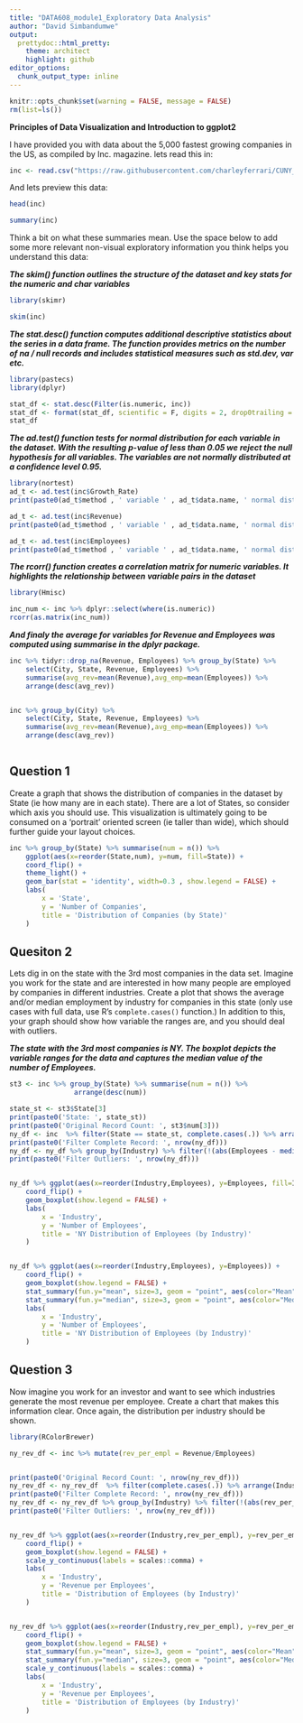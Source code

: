 ```yaml
---
title: "DATA608_module1_Exploratory Data Analysis"
author: "David Simbandumwe"
output:
  prettydoc::html_pretty:
    theme: architect
    highlight: github
editor_options: 
  chunk_output_type: inline
---
```



```r

knitr::opts_chunk$set(warning = FALSE, message = FALSE) 
rm(list=ls())

```




**Principles of Data Visualization and Introduction to ggplot2**

I have provided you with data about the 5,000 fastest growing companies in the US, as compiled by Inc. magazine. lets read this in:

```r

inc <- read.csv("https://raw.githubusercontent.com/charleyferrari/CUNY_DATA_608/master/module1/Data/inc5000_data.csv", header= TRUE)

```

And lets preview this data:

```r

head(inc)

```



```r

summary(inc)

```

Think a bit on what these summaries mean. Use the space below to add some more relevant non-visual exploratory information you think helps you understand this data:

<b><i>
The skim() function outlines the structure of the dataset and key stats for the numeric and char variables
</i></b>

```r

library(skimr)

skim(inc)

```



<b><i>
The stat.desc() function computes additional descriptive statistics about the series in a data frame.  The function provides metrics on the number of na / null records and includes statistical measures such as std.dev, var etc.  
</i></b>

```r
library(pastecs)
library(dplyr)

stat_df <- stat.desc(Filter(is.numeric, inc))
stat_df <- format(stat_df, scientific = F, digits = 2, drop0trailing = TRUE)
stat_df

```


<b><i>
The ad.test() function tests for normal distribution for each variable in the dataset. With the resulting p-value of less than 0.05 we reject the null hypothesis for all variables. The variables are not normally distributed at a confidence level 0.95.  
</i></b>

```r

library(nortest)
ad_t <- ad.test(inc$Growth_Rate)
print(paste0(ad_t$method , ' variable ' , ad_t$data.name, ' normal distributed ', ad_t$p.value > 0.05 ))

ad_t <- ad.test(inc$Revenue)
print(paste0(ad_t$method , ' variable ' , ad_t$data.name, ' normal distributed ', ad_t$p.value > 0.05 ))

ad_t <- ad.test(inc$Employees)
print(paste0(ad_t$method , ' variable ' , ad_t$data.name, ' normal distributed ', ad_t$p.value > 0.05 ))


```


<b><i>
The rcorr() function creates a correlation matrix for numeric variables. It highlights the relationship between variable pairs in the dataset 
</i></b>


```r
library(Hmisc)

inc_num <- inc %>% dplyr::select(where(is.numeric))
rcorr(as.matrix(inc_num))

```

<b><i>
And finaly the average for variables for Revenue and Employees was computed using summarise in the dplyr package.
</i></b>

```r

inc %>% tidyr::drop_na(Revenue, Employees) %>% group_by(State) %>%
	select(City, State, Revenue, Employees) %>%
	summarise(avg_rev=mean(Revenue),avg_emp=mean(Employees)) %>% 
	arrange(desc(avg_rev))


inc %>% group_by(City) %>%
	select(City, State, Revenue, Employees) %>%
	summarise(avg_rev=mean(Revenue),avg_emp=mean(Employees)) %>% 
	arrange(desc(avg_rev))



```




## Question 1

Create a graph that shows the distribution of companies in the dataset by State (ie how many are in each state). There are a lot of States, so consider which axis you should use. This visualization is ultimately going to be consumed on a 'portrait' oriented screen (ie taller than wide), which should further guide your layout choices.

```r

inc %>% group_by(State) %>% summarise(num = n()) %>%
	ggplot(aes(x=reorder(State,num), y=num, fill=State)) +
	coord_flip() + 
	theme_light() +
    geom_bar(stat = 'identity', width=0.3 , show.legend = FALSE) +
	labs(
	    x = 'State', 
	    y = 'Number of Companies', 
	    title = 'Distribution of Companies (by State)'
	)


```

## Quesiton 2

Lets dig in on the state with the 3rd most companies in the data set. Imagine you work for the state and are interested in how many people are employed by companies in different industries. Create a plot that shows the average and/or median employment by industry for companies in this state (only use cases with full data, use R's `complete.cases()` function.) In addition to this, your graph should show how variable the ranges are, and you should deal with outliers.


<b><i>
The state with the 3rd most companies is NY. The boxplot depicts the variable ranges for the data and captures the median value of the number of Employees.
</i></b>



```r

st3 <- inc %>% group_by(State) %>% summarise(num = n()) %>%
				arrange(desc(num))

state_st <- st3$State[3]
print(paste0('State: ', state_st))
print(paste0('Original Record Count: ', st3$num[3]))
ny_df <- inc  %>% filter(State == state_st, complete.cases(.)) %>% arrange(Industry) %>% select(Name,Industry, Employees) 
print(paste0('Filter Complete Record: ', nrow(ny_df)))
ny_df <- ny_df %>% group_by(Industry) %>% filter(!(abs(Employees - median(Employees)) > 1.5*IQR(Employees)))
print(paste0('Filter Outliers: ', nrow(ny_df)))


ny_df %>% ggplot(aes(x=reorder(Industry,Employees), y=Employees, fill=Industry)) +
	coord_flip() +
    geom_boxplot(show.legend = FALSE) +
	labs(
	    x = 'Industry', 
	    y = 'Number of Employees', 
	    title = 'NY Distribution of Employees (by Industry)'
	)


ny_df %>% ggplot(aes(x=reorder(Industry,Employees), y=Employees)) +
	coord_flip() +
    geom_boxplot(show.legend = FALSE) +
	stat_summary(fun.y="mean", size=3, geom = "point", aes(color="Mean"))+
	stat_summary(fun.y="median", size=3, geom = "point", aes(color="Median"))+
	labs(
	    x = 'Industry', 
	    y = 'Number of Employees', 
	    title = 'NY Distribution of Employees (by Industry)'
	)


```





## Question 3

Now imagine you work for an investor and want to see which industries generate the most revenue per employee. Create a chart that makes this information clear. Once again, the distribution per industry should be shown.



```r

library(RColorBrewer)

ny_rev_df <- inc %>% mutate(rev_per_empl = Revenue/Employees)


print(paste0('Original Record Count: ', nrow(ny_rev_df)))
ny_rev_df <- ny_rev_df  %>% filter(complete.cases(.)) %>% arrange(Industry) %>% select(Name, Industry, rev_per_empl, Revenue, Employees) 
print(paste0('Filter Complete Record: ', nrow(ny_rev_df)))
ny_rev_df <- ny_rev_df %>% group_by(Industry) %>% filter(!(abs(rev_per_empl - median(rev_per_empl)) > 1.5*IQR(rev_per_empl)))
print(paste0('Filter Outliers: ', nrow(ny_rev_df)))


ny_rev_df %>% ggplot(aes(x=reorder(Industry,rev_per_empl), y=rev_per_empl, fill=Industry)) +
	coord_flip() +
    geom_boxplot(show.legend = FALSE) +
	scale_y_continuous(labels = scales::comma) +
	labs(
	    x = 'Industry', 
	    y = 'Revenue per Employees', 
	    title = 'Distribution of Employees (by Industry)'
	)


ny_rev_df %>% ggplot(aes(x=reorder(Industry,rev_per_empl), y=rev_per_empl)) +
	coord_flip() +
    geom_boxplot(show.legend = FALSE) +
	stat_summary(fun.y="mean", size=3, geom = "point", aes(color="Mean"))+
	stat_summary(fun.y="median", size=3, geom = "point", aes(color="Median"))+
	scale_y_continuous(labels = scales::comma) +
	labs(
	    x = 'Industry', 
	    y = 'Revenue per Employees', 
	    title = 'Distribution of Employees (by Industry)'
	)



```




